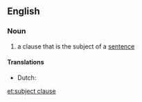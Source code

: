 ==English==

===Noun===
{{examples-right|"The cat with no tail" in "The cat with no tail ran across the road."}}
{{en-noun|head=[[subject]] [[clause]]}}

# {{context|grammar}} a clause that is the subject of a [[sentence]]

====Translations====
{{trans-top|clause which is the subject}}
* Dutch: {{t-|nl|onderwerpszin|m}}
{{trans-mid}}
{{trans-bottom}}

[[et:subject clause]]
